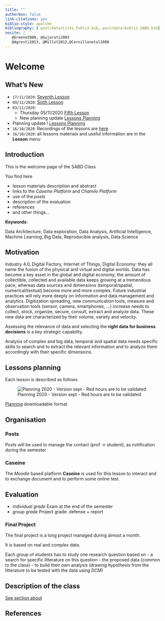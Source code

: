 ```yaml
---
title: ""
authorbox: false
link-citations: yes
biblio-style: apalike
bibliography: [ post/data/Liste_Publi3.bib, post/data/biblio_SABD.bib]
nocite: |
   @Greene2008, @Gujarati2003
   @Agresti2013, @Millot2012,@Cornillonetal2008
---
```



# Welcome {.tabset}

## What's New

- `17/11/2020`: [Seventh Lesson](../post/2020-11-10-lesson-7)
- `09/11/2020`: [Sixth Lesson](../post/2020-11-10-lesson-6)
- `03/11/2020`: 
  + Thursday 05/11/2020 [Fifth Lesson](../post/2020-11-10-lesson-1)
  + New planning update [Lessons Planning](#Lessons-planning)
- Planning update ! [Lessons Planning](#Lessons-planning)
- `16/10/2020`: Recordings of the lessons are [here](https://drive.google.com/drive/folders/133lYBiC2gB-L66lwU7t4ec5NwS96k2aj)
- `16/10/2020`: all lessons materials and useful information are in the **Lesson** menu


## Introduction
This is the welcome page of the SABD Class

You find here

- lesson materials description and abstract
- links to the *Caseine Platform* and *Chamilo Platform*
- use of the *posts*
- description of the evaluation 
- references
- and other things...


**Keywords:**

Data Architecture, Data exploration, Data Analysis, Artificial Intelligence, Machine Learning, Big Data, Reproducible analysis, Data Science


## Motivation

Industry 4.0, Digital Factory, Internet of Things, Digital Economy: they all name the fusion of the physical and virtual and digital worlds. Data has become a key asset in the global and digital economy; the amount of collectible, collected and available data keeps growing at a tremendous pace, whereas data sources and dimensions (temporal/spatial, numerical/textual) become more and more complex. 
Future industrial practices will rely more deeply on information and data management and analytics. Digitization spreading, new communication tools, measure and observation tools (sensor, camera, smartphones, ...) increase needs to collect, stock, organize, secure, consult, extract and analyze data. These new data are characterized by their volume, variety and velocity.

Assessing the relevance of data and selecting the **right data for business decisions** is a key strategic capability.

Analysis of complex and big data, temporal  and spatial data needs specific skills to search and to extract the relevant information and to analyze them accordingly with their specific dimensions.



## Lessons planning {#Lessons-planning}

Each lesson is described as follows

![Planning 2020 - Version sept - Red hours are to be validated](/Data-pdf/Planning_v4.png)

[Planning](/Data-pdf/Planning_v4.png) downloadable format


## Organisation
### Posts

Posts will be used to manage the contact (prof $\rightarrow$ student), as notification during the semester

### Caseine 

The *Moodle* based platform **Caseine** is used for this lesson to interact and to exchange document and to perform some online test.



## Evaluation

- *individual grade* Exam at the end of the semester
- *group grade* Project grade: defense + report

### Final Project

The final project is a long project managed during almost a month.

It is based on real and complex data. 

Each group of students has to study one research question based on 
- a search for specific litterature on this question
- the proposed data (common to the class)
- to build their own analysis (drawing hypothesis from the litterature to be tested with the data using DCM)

## Description of the class

[See section about](/about)

## References 



